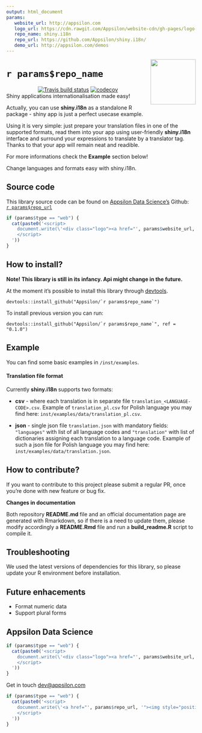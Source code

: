 ```yaml
---
output: html_document
params:
   website_url: http://appsilon.com
   logo_url: https://cdn.rawgit.com/Appsilon/website-cdn/gh-pages/logo-white.png
   repo_name: shiny.i18n
   repo_url: https://github.com/Appsilon/shiny.i18n/
   demo_url: http://appsilon.com/demos
---
```


<link href="http://fonts.googleapis.com/css?family=Maven+Pro:400,700|Inconsolata" rel="stylesheet" type="text/css">
<link href='docs/style.css' rel='stylesheet' type='text/css'>

<img src="man/figures/shiny.i18n.png" align="right" alt="" width="120" />

`r params$repo_name`
===========

<center>
[![Travis build status](https://travis-ci.org/Appsilon/shiny.i18n.svg?branch=master)](https://travis-ci.org/Appsilon/shiny.i18n)
[![codecov](https://codecov.io/gh/Appsilon/shiny.i18n/branch/master/graph/badge.svg)](https://codecov.io/gh/Appsilon/shiny.i18n)
</center>

<div class="subheader">Shiny applications internationalisation made easy!</div>

<div class="section level2">
Actually, you can use **shiny.i18n** as a standalone R package - shiny app is just a perfect usecase example.

Using it is very simple: just prepare your translation files in one of the supported formats, read them into your app using user-friendly **shiny.i18n** interface and surround your expressions to translate by a translator tag. Thanks to that your app will remain neat and readible.

For more informations check the **Example** section below!
</div>

<div class="section level2">
Change languages and formats easy with shiny.i18n.

<!-- #Basic tutorial article is available on [Appsilon Data Science blog](your_future_art_link). -->

<!-- Live demo link below 
<p style="text-align: center; font-size: x-large;">
<a href="`r params$demo_url`">Live demo</a>
</p>
-->

</div>

Source code {.darkslide}
-----------

This library source code can be found on [Appsilon Data Science's](`r params$website_url`) Github:
<br>
[`r params$repo_url`](`r params$repo_url`)

```r
if (params$type == "web") {
  cat(paste0('<script>
    document.write(\'<div class="logo"><a href="', params$website_url, '"><img alt="Appsilon Data Science" src="', params$logo_url, '"/></a></div>\')
    </script>
  '))
}
```

How to install?
---------------
**Note! This library is still in its infancy. Api might change in the future.**

At the moment it's possible to install this library through [devtools](https://github.com/hadley/devtools).
```
devtools::install_github("Appsilon/`r params$repo_name`")
```

To install previous version you can run:
```
devtools::install_github("Appsilon/`r params$repo_name`", ref = "0.1.0")
```

Example {.darkorange}
-------

You can find some basic examples in `/inst/examples`.

#### Translation file format

Currently **shiny.i18n** supports two formats:

- **csv** - where each translation is in separate file `translation_<LANGUAGE-CODE>.csv`. Example of `translation_pl.csv` for Polish language you may find here: `inst/examples/data/translation_pl.csv`.

- **json** - single json file `translation.json` with mandatory fields: `"languages"` with list of all language codes and `"translation"` with list of dictionaries assigning each translation to a language code. Example of such a json file for Polish language you may find here: `inst/examples/data/translation.json`.

How to contribute?
-----------------
If you want to contribute to this project please submit a regular PR, once you're done with new feature or bug fix.<br>

**Changes in documentation**

Both repository **README.md** file and an official documentation page are generated with Rmarkdown, so if there is a need to update them, please modify accordingly a **README.Rmd** file  and run a **build_readme.R** script to compile it.

Troubleshooting {.darkslide}
-----------------
We used the latest versions of dependencies for this library, so please update your R environment before installation.

Future enhacements
------------------
* Format numeric data
* Support plural forms

Appsilon Data Science {.footer}
------------------

```r
if (params$type == "web") {
  cat(paste0('<script>
    document.write(\'<div class="logo"><a href="', params$website_url, '"><img alt="Appsilon Data Science" src="', params$logo_url, '" /></a></div><div class="subheader"> We Provide End-to-End Data Science Solutions </div>  \');
    </script>
  '))
}
```

Get in touch [dev@appsilon.com](dev@appsilon.com)

```r
if (params$type == "web") {
  cat(paste0('<script>
    document.write(\'<a href="', params$repo_url, '"><img style="position: absolute; margin: 0; top: 0; right: 0; border: 0;" src="https://camo.githubusercontent.com/38ef81f8aca64bb9a64448d0d70f1308ef5341ab/68747470733a2f2f73332e616d617a6f6e6177732e636f6d2f6769746875622f726962626f6e732f666f726b6d655f72696768745f6461726b626c75655f3132313632312e706e67" alt="Fork me on GitHub" data-canonical-src="https://s3.amazonaws.com/github/ribbons/forkme_right_darkblue_121621.png"></a>\');
    </script>
  '))
}
```

